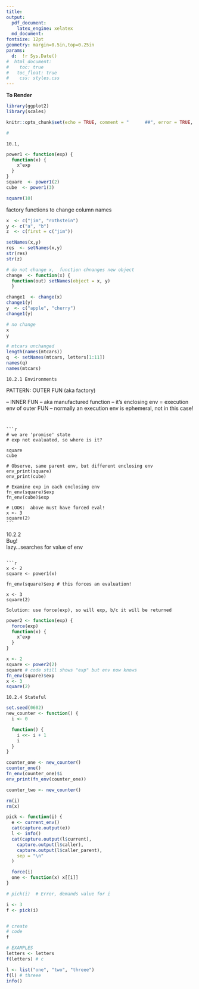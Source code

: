 ```yaml
---
title: 
output: 
  pdf_document:
    latex_engine: xelatex
  md_document:
fontsize: 12pt
geometry: margin=0.5in,top=0.25in  
params:  
  d:  !r Sys.Date()
#  html_document:
#    toc: true
#  	toc_float: true
#    css: styles.css
---
```


**To Render** 

```r
library(ggplot2)
library(scales)

```

```r
knitr::opts_chunk$set(echo = TRUE, comment = "      ##", error = TRUE, collapse = TRUE)

#
```

```
10.1, 
````

```r
power1 <- function(exp) {
  function(x) {
    x^exp
  }
}
square  <- power1(2)
cube  <- power1(3)

square(10)
```


factory functions to change column names
```r
x  <- c("jim", "rothstein")
y <- c("a", "b")
z  <- c(first = c("jim"))

setNames(x,y)
res  <- setNames(x,y)
str(res)
str(z)

# do not change x,  function chnanges new object
change  <- function(x) {
  function(out) setNames(object = x, y)
  }

change1  <- change(x)
change1(y)
y  <- c("apple", "cherry")
change1(y)

# no change
x
y

# mtcars unchanged 
length(names(mtcars))
q  <- setNames(mtcars, letters[1:11])
names(q)
names(mtcars)


```

````
10.2.1 Environments
````
PATTERN:
OUTER FUN  (aka factory)

-- INNER FUN
-- aka manufactured function
-- it's enclosing env = execution env of outer FUN
-- normally an execution env is ephemeral, not in this case!

````


```r
# we are 'promise' state
# exp not evaluated, so where is it?

square
cube

# Observe, same parent env, but different enclosing env
env_print(square)
env_print(cube)

# Examine exp in each enclosing env
fn_env(square)$exp
fn_env(cube)$exp

# LOOK:  above must have forced eval!
x <- 3
square(2)
```

```` 
10.2.2  
Bug!  
lazy...searches for value of env
```

```r
x <- 2
square <- power1(x)

fn_env(square)$exp # this forces an evaluation!

x <- 3
square(2)
```

```
Solution: use force(exp), so will exp, b/c it will be returned
```

```r
power2 <- function(exp) {
  force(exp)
  function(x) {
    x^exp
  }
}

x <- 2
square <- power2(2)
square # code still shows "exp" but env now knows
fn_env(square)$exp
x <- 3
square(2)
```

```
10.2.4 Stateful
```
```r
set.seed(0602)
new_counter <- function() {
  i <- 0

  function() {
    i <<- i + 1
    i
  }
}

counter_one <- new_counter()
counter_one()
fn_env(counter_one)$i
env_print(fn_env(counter_one))

counter_two <- new_counter()
```

```r
rm(i)
rm(x)

pick <- function(i) {
  e <- current_env()
  cat(capture.output(e))
  l <- info()
  cat(capture.output(l$current),
    capture.output(l$caller),
    capture.output(l$caller_parent),
    sep = "\n"
  )

  force(i)
  one <- function(x) x[[i]]
}

# pick(i)  # Error, demands value for i

i <- 3
f <- pick(i)


# create
# code
f

# EXAMPLES
letters <- letters
f(letters) # c

l <- list("one", "two", "threee")
f(l) # threee
info()
```


\pagebreak
